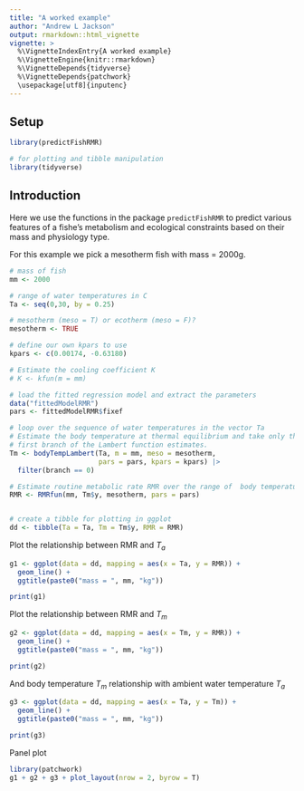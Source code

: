 ```yaml
---
title: "A worked example"
author: "Andrew L Jackson"
output: rmarkdown::html_vignette
vignette: >
  %\VignetteIndexEntry{A worked example}
  %\VignetteEngine{knitr::rmarkdown}
  %\VignetteDepends{tidyverse}
  %\VignetteDepends{patchwork}
  \usepackage[utf8]{inputenc}
---
```



## Setup

```r
library(predictFishRMR)

# for plotting and tibble manipulation
library(tidyverse)


```

## Introduction

Here we use the functions in the package `predictFishRMR` to predict various features of a fishe's metabolism and ecological constraints based on their mass and physiology type. 

For this example we pick a mesotherm fish with mass = 2000g.

```r

# mass of fish
mm <- 2000

# range of water temperatures in C
Ta <- seq(0,30, by = 0.25)

# mesotherm (meso = T) or ecotherm (meso = F)?
mesotherm <- TRUE

# define our own kpars to use
kpars <- c(0.00174, -0.63180)

# Estimate the cooling coefficient K
# K <- kfun(m = mm)

# load the fitted regression model and extract the parameters
data("fittedModelRMR")
pars <- fittedModelRMR$fixef

# loop over the sequence of water temperatures in the vector Ta
# Estimate the body temperature at thermal equilibrium and take only the 
# first branch of the Lambert function estimates. 
Tm <- bodyTempLambert(Ta, m = mm, meso = mesotherm, 
                      pars = pars, kpars = kpars) |>
  filter(branch == 0)

# Estimate routine metabolic rate RMR over the range of  body temperatures
RMR <- RMRfun(mm, Tm$y, mesotherm, pars = pars)


# create a tibble for plotting in ggplot
dd <- tibble(Ta = Ta, Tm = Tm$y, RMR = RMR)

```

Plot the relationship between RMR and $T_a$

```r

g1 <- ggplot(data = dd, mapping = aes(x = Ta, y = RMR)) + 
  geom_line() + 
  ggtitle(paste0("mass = ", mm, "kg")) 

print(g1)

```

Plot the relationship between RMR and $T_m$

```r

g2 <- ggplot(data = dd, mapping = aes(x = Tm, y = RMR)) + 
  geom_line() + 
  ggtitle(paste0("mass = ", mm, "kg")) 

print(g2)

```



And body temperature $T_m$ relationship with ambient water temperature $T_a$

```r
g3 <- ggplot(data = dd, mapping = aes(x = Ta, y = Tm)) + 
  geom_line() + 
  ggtitle(paste0("mass = ", mm, "kg")) 

print(g3)
```

Panel plot

```r
library(patchwork)
g1 + g2 + g3 + plot_layout(nrow = 2, byrow = T)
```

